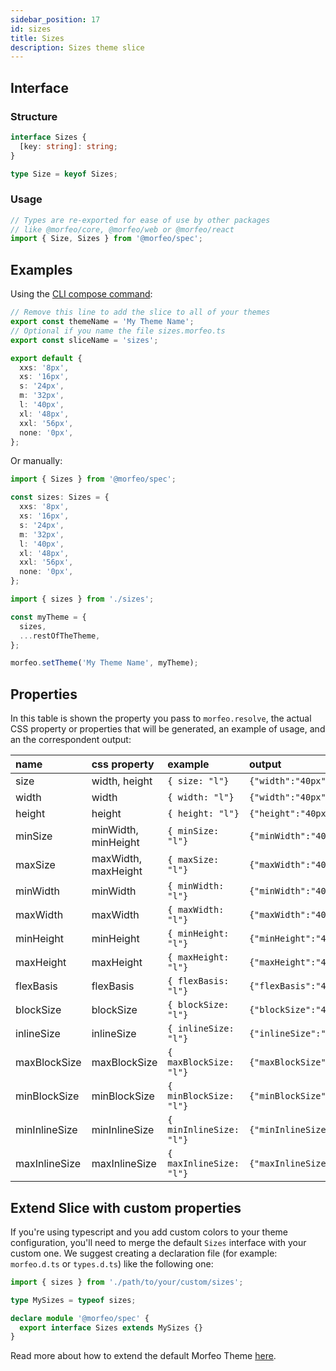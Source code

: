 ```yaml
---
sidebar_position: 17
id: sizes
title: Sizes
description: Sizes theme slice
---
```


## Interface

### Structure

```typescript
interface Sizes {
  [key: string]: string;
}

type Size = keyof Sizes;
```

### Usage

```typescript
// Types are re-exported for ease of use by other packages
// like @morfeo/core, @morfeo/web or @morfeo/react
import { Size, Sizes } from '@morfeo/spec';
```

## Examples

Using the [CLI compose command](../Features/CLI/compose.mdx):

```typescript title="sizes.morfeo.ts"
// Remove this line to add the slice to all of your themes
export const themeName = 'My Theme Name';
// Optional if you name the file sizes.morfeo.ts
export const sliceName = 'sizes';

export default {
  xxs: '8px',
  xs: '16px',
  s: '24px',
  m: '32px',
  l: '40px',
  xl: '48px',
  xxl: '56px',
  none: '0px',
};
```

Or manually:

```typescript title="sizes.ts"
import { Sizes } from '@morfeo/spec';

const sizes: Sizes = {
  xxs: '8px',
  xs: '16px',
  s: '24px',
  m: '32px',
  l: '40px',
  xl: '48px',
  xxl: '56px',
  none: '0px',
};
```

```typescript title="theme.ts"
import { sizes } from './sizes';

const myTheme = {
  sizes,
  ...restOfTheTheme,
};

morfeo.setTheme('My Theme Name', myTheme);
```

## Properties

In this table is shown the property you pass to `morfeo.resolve`, the actual CSS property or properties that will be generated,
an example of usage, and an the correspondent output:

| name          | css property        | example                  | output                                   |
| :------------ | :------------------ | :----------------------- | :--------------------------------------- |
| size          | width, height       | `{ size: "l"} `          | `{"width":"40px","height":"40px"}`       |
| width         | width               | `{ width: "l"} `         | `{"width":"40px"}`                       |
| height        | height              | `{ height: "l"} `        | `{"height":"40px"}`                      |
| minSize       | minWidth, minHeight | `{ minSize: "l"} `       | `{"minWidth":"40px","minHeight":"40px"}` |
| maxSize       | maxWidth, maxHeight | `{ maxSize: "l"} `       | `{"maxWidth":"40px","maxHeight":"40px"}` |
| minWidth      | minWidth            | `{ minWidth: "l"} `      | `{"minWidth":"40px"}`                    |
| maxWidth      | maxWidth            | `{ maxWidth: "l"} `      | `{"maxWidth":"40px"}`                    |
| minHeight     | minHeight           | `{ minHeight: "l"} `     | `{"minHeight":"40px"}`                   |
| maxHeight     | maxHeight           | `{ maxHeight: "l"} `     | `{"maxHeight":"40px"}`                   |
| flexBasis     | flexBasis           | `{ flexBasis: "l"} `     | `{"flexBasis":"40px"}`                   |
| blockSize     | blockSize           | `{ blockSize: "l"} `     | `{"blockSize":"40px"}`                   |
| inlineSize    | inlineSize          | `{ inlineSize: "l"} `    | `{"inlineSize":"40px"}`                  |
| maxBlockSize  | maxBlockSize        | `{ maxBlockSize: "l"} `  | `{"maxBlockSize":"40px"}`                |
| minBlockSize  | minBlockSize        | `{ minBlockSize: "l"} `  | `{"minBlockSize":"40px"}`                |
| minInlineSize | minInlineSize       | `{ minInlineSize: "l"} ` | `{"minInlineSize":"40px"}`               |
| maxInlineSize | maxInlineSize       | `{ maxInlineSize: "l"} ` | `{"maxInlineSize":"40px"}`               |

## Extend Slice with custom properties

If you're using typescript and you add custom colors to your theme configuration, you'll need to merge
the default `Sizes` interface with your custom one.
We suggest creating a declaration file (for example: `morfeo.d.ts` or `types.d.ts`) like the following one:

```typescript
import { sizes } from './path/to/your/custom/sizes';

type MySizes = typeof sizes;

declare module '@morfeo/spec' {
  export interface Sizes extends MySizes {}
}
```

Read more about how to extend the default Morfeo Theme [here](../Features/extendible.mdx).
